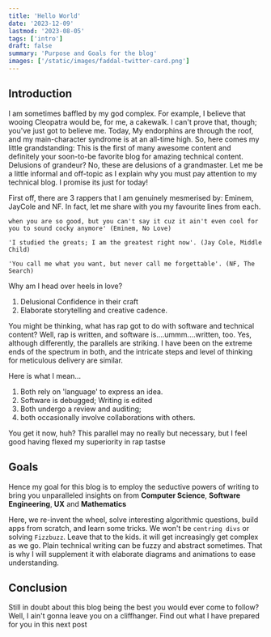 ```yaml
---
title: 'Hello World'
date: '2023-12-09'
lastmod: '2023-08-05'
tags: ['intro']
draft: false
summary: 'Purpose and Goals for the blog'
images: ['/static/images/faddal-twitter-card.png']
---
```


## Introduction

I am sometimes baffled by my god complex. For example, I believe that wooing Cleopatra would be, for me, a cakewalk. I can't prove that, though; you've just got to believe me. Today, My endorphins are through the roof, and my main-character syndrome is at an all-time high. So, here comes my little grandstanding: This is the first of many awesome content and definitely your soon-to-be favorite blog for amazing technical content. Delusions of grandeur? No, these are delusions of a grandmaster. Let me be a little informal and off-topic as I explain why you must pay attention to my technical blog. I promise its just for today!

First off, there are 3 rappers that I am genuinely mesmerised by: Eminem, JayCole and NF. In fact, let me share with you my favourite lines from each.


`when you are so good, but you can't say it cuz it ain't even cool for you to sound cocky anymore' (Eminem, No Love)`


`'I studied the greats; I am the greatest right now'. (Jay Cole, Middle Child)`


`'You call me what you want, but never call me forgettable'. (NF, The Search)`


Why am I head over heels in love? 
1. Delusional Confidence in their craft
2. Elaborate storytelling and creative cadence.


You might be thinking, what has rap got to do with software and technical content? Well, rap is written, and software is....ummm....written, too. Yes, although differently, the parallels are striking. I have been on the extreme ends of the spectrum in both, and the intricate steps and level of thinking for meticulous delivery are similar.


Here is what I mean…

1. Both rely on 'language' to express an idea.
2. Software is debugged; Writing is edited
3. Both undergo a review and auditing; 
4. both occasionally involve collaborations with others.

You get it now, huh? This parallel may no really but necessary, but I feel good having flexed my superiority in rap tastse


## Goals
Hence my goal for this blog is to employ the seductive powers of writing to bring you unparalleled insights on from **Computer Science**, **Software Engineering**, **UX** and **Mathematics**

Here, we re-invent the wheel, solve interesting algorithmic questions, build apps from scratch, and learn some tricks. We won't be `centring divs` or solving `Fizzbuzz`. Leave that to the kids. it will get increasingly get complex as we go. Plain technical writing can be fuzzy and abstract sometimes. That is why I will supplement it with elaborate diagrams and animations to ease understanding.


## Conclusion
Still in doubt about this blog being the best you would ever come to follow? Well, I ain't gonna leave you on a cliffhanger. Find out what I have prepared for you in this next post

